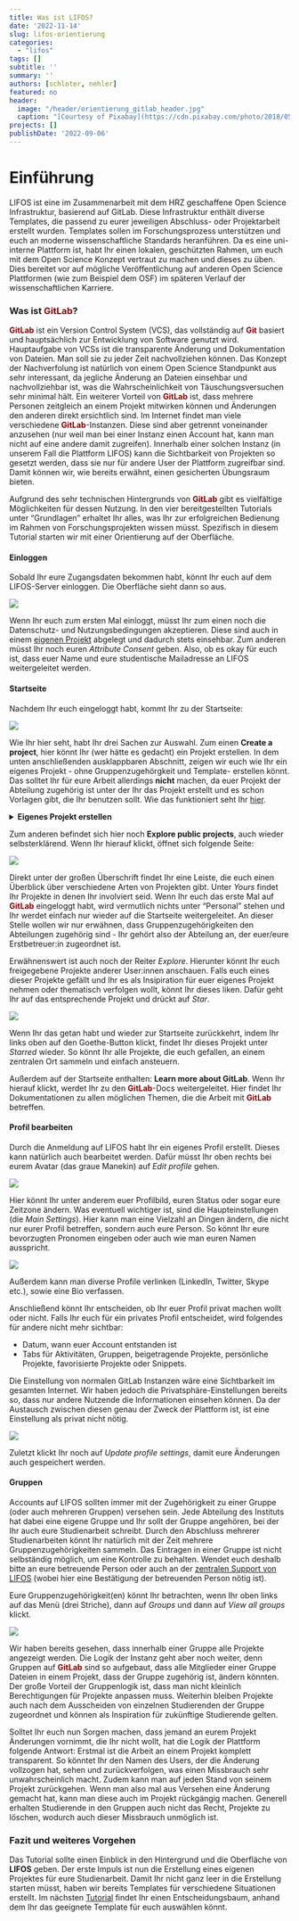 ```yaml
---
title: Was ist LIFOS? 
date: '2022-11-14'
slug: lifos-orientierung
categories:
  - "lifos"
tags: []
subtitle: ''
summary: ''
authors: [schloter, nehler]   
featured: no
header:
  image: "/header/orientierung_gitlab_header.jpg" 
  caption: "[Courtesy of Pixabay](https://cdn.pixabay.com/photo/2018/05/26/14/53/directory-3431477_960_720.jpg)"
projects: []
publishDate: '2022-09-06'  
--- 
```

   
# Einführung    

LIFOS ist eine im Zusammenarbeit mit dem HRZ geschaffene Open Science Infrastruktur, basierend auf GitLab. Diese Infrastruktur enthält diverse Templates, die passend zu eurer jeweiligen Abschluss- oder Projektarbeit erstellt wurden. Templates sollen im Forschungsprozess unterstützen und euch an moderne wissenschaftliche Standards heranführen. Da es eine uni-interne Plattform ist, habt Ihr einen lokalen, geschützten Rahmen, um euch mit dem Open Science Konzept vertraut zu machen und dieses zu üben. Dies bereitet vor auf mögliche Veröffentlichung auf anderen Open Science Plattformen (wie zum Beispiel dem OSF) im späteren Verlauf der wissenschaftlichen Karriere.

### Was ist <span style="color: darkred;">**GitLab**</span>? 

<span style="color: darkred;">**GitLab**</span> ist ein Version Control System (VCS), das vollständig auf <span style="color: darkred;">**Git**</span> basiert und hauptsächlich zur Entwicklung von Software genutzt wird. Hauptaufgabe von VCSs ist die transparente Änderung und Dokumentation von Dateien. Man soll sie zu jeder Zeit nachvollziehen können. Das Konzept der Nachverfolung ist natürlich von einem Open Science Standpunkt aus sehr interessant, da jegliche Änderung an Dateien einsehbar und nachvollziehbar ist, was die Wahrscheinlichkeit von Täuschungsversuchen sehr minimal hält. Ein weiterer Vorteil von <span style="color: darkred;">**GitLab**</span> ist, dass mehrere Personen zeitgleich an einem Projekt mitwirken können und Änderungen den anderen direkt ersichtlich sind. Im Internet findet man viele verschiedene <span style="color: darkred;">**GitLab**</span>-Instanzen. Diese sind aber getrennt voneinander anzusehen (nur weil man bei einer Instanz einen Account hat, kann man nicht auf eine andere damit zugreifen). Innerhalb einer solchen Instanz (in unserem Fall die Plattform LIFOS) kann die Sichtbarkeit von Projekten so gesetzt werden, dass sie nur für andere User der Plattform zugreifbar sind. Damit können wir, wie bereits erwähnt, einen gesicherten Übungsraum bieten. 

Aufgrund des sehr technischen Hintergrunds von <span style="color: darkred;">**GitLab**</span> gibt es vielfältige Möglichkeiten für dessen Nutzung. In den vier bereitgestellten Tutorials unter "Grundlagen" erhaltet Ihr alles, was Ihr zur erfolgreichen Bedienung im Rahmen von Forschungsprojekten wissen müsst. Spezifisch in diesem Tutorial starten wir mit einer Orientierung auf der Oberfläche.

#### Einloggen

Sobald Ihr eure Zugangsdaten bekommen habt, könnt Ihr euch auf dem LIFOS-Server einloggen. Die Oberfläche sieht dann so aus.

![](/post/gitlaborientierung_Einloggen2.png)
 
Wenn Ihr euch zum ersten Mal einloggt, müsst Ihr zum einen noch die Datenschutz- und Nutzungsbedingungen akzeptieren. Diese sind auch in einem [eigenen Projekt](https://lifos.uni-frankfurt.de/root/guidelines/-/tree/main) abgelegt und dadurch stets einsehbar. Zum anderen müsst Ihr noch euren *Attribute Consent* geben. Also, ob es okay für euch ist, dass euer Name und eure studentische Mailadresse an LIFOS weitergeleitet werden. 

#### Startseite

Nachdem Ihr euch eingeloggt habt, kommt Ihr zu der Startseite: 

![](/post/gitlaborientierung_projectsstartsite2.png)

Wie Ihr hier seht, habt Ihr drei Sachen zur Auswahl. Zum einen **Create a project**, hier könnt Ihr (wer hätte es gedacht) ein Projekt erstellen. In dem unten anschließenden ausklappbaren Abschnitt, zeigen wir euch wie Ihr ein eigenes Projekt - ohne Gruppenzugehörgkeit und Template- erstellen könnt. Das solltet Ihr für eure Arbeit allerdings **nicht** machen, da euer Projekt der Abteilung zugehörig ist unter der Ihr das Projekt erstellt und es schon Vorlagen gibt, die Ihr benutzen sollt. Wie das funktioniert seht Ihr [hier](https://pandar.netlify.app/post/lifos-eigenesprojekt/). 

<details><summary> **Eigenes Projekt erstellen** </summary>

Um ein eigenes Projekt zu erstellen, geht Ihr auf der LIFOS-Startseite rechts auf **New project**.

![](/post/gitlaborientierung_newproject.png)

Anschließend öffnet sich eine Seite auf der Ihr 4 Möglichkeiten vorfindet: 

![](/post/gitlaborientierung_newprojectoptions2.png)  

Um ein komplett eigenes Projekt zu erstellen, wählt Ihr *Create Blank Project*.
Hier gebt Ihr dem Projekt einen Namen und stellt das Visibility-Level ein (*internal*). 

Bei der Project-URL ordnet Ihr das Projekt euch selbst zu, indem Ihr einfach euren Usernamen auswählt. Dann braucht Ihr noch ein Project Slug, welches am besten eurem Projektnamen ähneln sollte, da Ihr das Projekt so am besten wiederfindet. 

![](/post/gitlaborientierung_newblankproject.png) 
Am Ende klickt Ihr auf *Create Project* und Ihr habt ein eigenes Projekt erstellt - ohne Gruppenzugehörigkeit oder Vorlage. 

</details>

Zum anderen befindet sich hier noch **Explore public projects**, auch wieder selbsterklärend. Wenn Ihr hierauf klickt, öffnet sich folgende Seite: 

![](/post/gitlaborientierung_ExplorePublicProjects.png)

Direkt unter der großen Überschrift findet Ihr eine Leiste, die euch einen Überblick über verschiedene Arten von Projekten gibt. Unter *Yours* findet Ihr Projekte in denen Ihr involviert seid. Wenn Ihr euch das erste Mal auf <span style="color: darkred;">**GitLab**</span> eingeloggt habt, wird vermutlich nichts unter "Personal" stehen und Ihr werdet einfach nur wieder auf die Startseite weitergeleitet.
An dieser Stelle wollen wir nur erwähnen, dass Gruppenzugehörigkeiten den Abteilungen zugehörig sind - Ihr gehört also der Abteilung an, der euer/eure Erstbetreuer:in zugeordnet ist.

Erwähnenswert ist auch noch der Reiter *Explore*. Hierunter könnt Ihr euch freigegebene Projekte anderer User:innen anschauen. Falls euch eines dieser Projekte gefällt und Ihr es als Insipiration für euer eigenes Projekt nehmen oder thematisch verfolgen wollt, könnt Ihr dieses liken. Dafür geht Ihr auf das entsprechende Projekt und drückt auf *Star*. 

![](/post/gitlaborientierung_Star.png)

Wenn Ihr das getan habt und wieder zur Startseite zurückkehrt, indem Ihr links oben auf den Goethe-Button klickt, findet Ihr dieses Projekt unter *Starred* wieder. So könnt Ihr alle Projekte, die euch gefallen, an einem zentralen Ort sammeln und einfach ansteuern. 

Außerdem auf der Startseite enthalten: **Learn more about GitLab**. Wenn Ihr hierauf klickt, werdet Ihr zu den <span style="color: darkred;">**GitLab**</span>-Docs weitergeleitet. Hier findet Ihr Dokumentationen zu allen möglichen Themen, die die Arbeit mit <span style="color: darkred;">**GitLab**</span> betreffen. 

#### Profil bearbeiten

Durch die Anmeldung auf LIFOS habt Ihr ein eigenes Profil erstellt. Dieses kann natürlich auch bearbeitet werden. Dafür müsst Ihr oben rechts bei eurem Avatar (das graue Manekin) auf *Edit profile* gehen.  

![](/post/gitlaborientierung_avatar.png)

Hier könnt Ihr unter anderem euer Profilbild, euren Status oder sogar eure Zeitzone ändern. Was eventuell wichtiger ist, sind die Haupteinstellungen (die *Main Settings*). Hier kann man eine Vielzahl an Dingen ändern, die nicht nur eurer Profil betreffen, sondern auch eure Person. So könnt Ihr eure bevorzugten Pronomen eingeben oder auch wie man euren Namen ausspricht. 

![](/post/gitlaborientierung_MainSettings.png)

Außerdem kann man diverse Profile verlinken (LinkedIn, Twitter, Skype etc.), sowie eine Bio verfassen. 

Anschließend könnt Ihr entscheiden, ob Ihr euer Profil privat machen wollt oder nicht. Falls Ihr euch für ein privates Profil entscheidet, wird folgendes für andere nicht mehr sichtbar: 

- Datum, wann euer Account entstanden ist
- Tabs für Aktivitäten, Gruppen, beigetragende Projekte, persönliche Projekte, favorisierte Projekte oder Snippets. 

Die Einstellung von normalen GitLab Instanzen wäre eine Sichtbarkeit im gesamten Internet. Wir haben jedoch die Privatsphäre-Einstellungen bereits so, dass nur andere Nutzende die Informationen einsehen können. Da der Austausch zwischen diesen genau der Zweck der Plattform ist, ist eine Einstellung als privat nicht nötig.

![](/post/gitlaborientierung_privateSettings.png)

Zuletzt klickt Ihr noch auf *Update profile settings*, damit eure Änderungen auch gespeichert werden. 

#### Gruppen {.anchorheader}

Accounts auf LIFOS sollten immer mit der Zugehörigkeit zu einer Gruppe (oder auch mehreren Gruppen) versehen sein. Jede Abteilung des Instituts hat dabei eine eigene Gruppe und Ihr sollt der Gruppe angehören, bei der Ihr auch eure Studienarbeit schreibt. Durch den Abschluss mehrerer Studienarbeiten könnt Ihr natürlich mit der Zeit mehrere Gruppenzugehörigkeiten sammeln. Das Eintragen in einer Gruppe ist nicht selbständig möglich, um eine Kontrolle zu behalten. Wendet euch deshalb bitte an eure betreuende Person oder auch an der [zentralen Support von LIFOS](mailto:lifos@uni-frankurt.de) (wobei hier eine Bestätigung der betreuenden Person nötig ist).

Eure Gruppenzugehörigkeit(en) könnt Ihr betrachten, wenn Ihr oben links auf das Menü (drei Striche), dann auf *Groups* und dann auf *View all groups* klickt.

![](/post/gitlaborientierung_yourgroups_new.png)

Wir haben bereits gesehen, dass innerhalb einer Gruppe alle Projekte angezeigt werden. Die Logik der Instanz geht aber noch weiter, denn Gruppen auf <span style="color: darkred;">**GitLab**</span> sind so aufgebaut, dass alle Mitglieder einer Gruppe Dateien in einem Projekt, dass der Gruppe zugehörig ist, ändern könnten. Der große Vorteil der Gruppenlogik ist, dass man nicht kleinlich Berechtigungen für Projekte anpassen muss. Weiterhin bleiben Projekte auch nach dem Ausscheiden von einzelnen Studierenden der Gruppe zugeordnet und können als Inspiration für zukünftige Studierende gelten. 

Solltet Ihr euch nun Sorgen machen, dass jemand an eurem Projekt Änderungen vornimmt, die Ihr nicht wollt, hat die Logik der Plattform folgende Antwort: Erstmal ist die Arbeit an einem Projekt komplett transparent. So könntet Ihr den Namen des Users, der die Änderung vollzogen hat, sehen und zurückverfolgen, was einen Missbrauch sehr unwahrscheinlich macht. Zudem kann man auf jeden Stand von seinem Projekt zurückgehen. Wenn man also mal aus Versehen eine Änderung gemacht hat, kann man diese auch im Projekt rückgängig machen. Generell erhalten Studierende in den Gruppen auch nicht das Recht, Projekte zu löschen, wodurch auch dieser Missbrauch unmöglich ist. 

### Fazit und weiteres Vorgehen   

Das Tutorial sollte einen Einblick in den Hintergrund und die Oberfläche von **LIFOS** geben. Der erste Impuls ist nun die Erstellung eines eigenen Projektes für eure Studienarbeit. Damit Ihr nicht ganz leer in die Erstellung starten müsst, haben wir bereits Templates für verschiedene Situationen erstellt. Im nächsten [Tutorial](#) findet Ihr einen Entscheidungsbaum, anhand dem Ihr das geeignete Template für euch auswählen könnt. 

